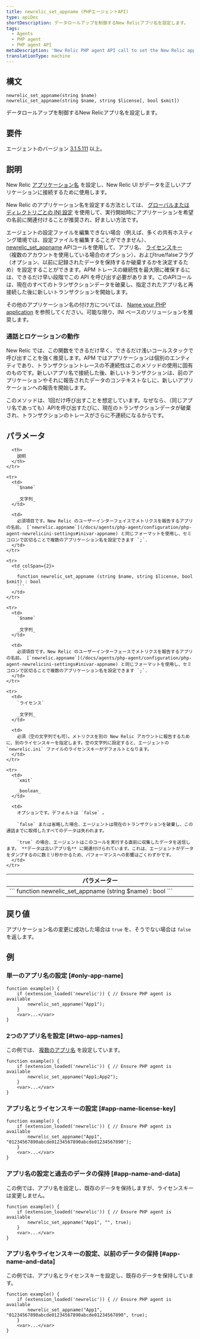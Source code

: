 ```yaml
---
title: newrelic_set_appname (PHPエージェントAPI)
type: apiDoc
shortDescription: データロールアップを制御するNew Relicアプリ名を設定します。
tags:
  - Agents
  - PHP agent
  - PHP agent API
metaDescription: 'New Relic PHP agent API call to set the New Relic app name, if you can''t edit your config file.'
translationType: machine
---
```


## 構文

```
newrelic_set_appname(string $name)
newrelic_set_appname(string $name, string $license[, bool $xmit])
```

データロールアップを制御するNew Relicアプリ名を設定します。

## 要件

エージェントのバージョン [3.1.5.111](/docs/release-notes/agent-release-notes/php-release-notes/php-agent-315111) 以上。

## 説明

New Relic [アプリケーション名](/docs/agents/manage-apm-agents/app-naming/name-your-application) を設定し、New Relic UI がデータを正しいアプリケーションに接続するために使用します。

New Relic のアプリケーション名を設定する方法としては、 [グローバルまたはディレクトリごとの INI 設定](/docs/agents/php-agent/configuration/php-agent-configuration#inivar-appname) を使用して、実行開始時にアプリケーションを希望の名前に関連付けることが推奨され、好ましい方法です。

エージェントの設定ファイルを編集できない場合（例えば、多くの共有ホスティング環境では、設定ファイルを編集することができません）、 [newrelic_set_appname](/docs/agents/php-agent/php-agent-api/newrelic_set_appname) APIコールを使用して、アプリ名、 [ライセンスキー](/docs/apis/intro-apis/new-relic-api-keys/#ingest-license-key) （複数のアカウントを使用している場合のオプション）、およびtrue/falseフラグ（オプション、以前に記録されたデータを保持するか破棄するかを決定するため）を設定することができます。APM トレースの継続性を最大限に確保するには、できるだけ早い段階でこの API を呼び出す必要があります。このAPIコールは、現在のすべてのトランザクションデータを破棄し、指定されたアプリ名と再接続した後に新しいトランザクションを開始します。

その他のアプリケーション名の付け方については、 [Name your PHP application](/docs/agents/php-agent/configuration/name-your-php-application) を参照してください。可能な限り、INI ベースのソリューションを推奨します。

### 通話とロケーションの動作

New Relic では、この関数をできるだけ早く、できるだけ浅いコールスタックで呼び出すことを強く推奨します。APM ではアプリケーションは個別のエンティティであり、トランザクショントレースの不連続性はこのメソッドの使用に固有のものです。新しいアプリ名で接続した後、新しいトランザクションは、前のアプリケーションやそれに報告されたデータのコンテキストなしに、新しいアプリケーションへの報告を開始します。

このメソッドは、1回だけ呼び出すことを想定しています。なぜなら、（同じアプリ名であっても）APIを呼び出すたびに、現在のトランザクションデータが破棄され、トランザクションのトレースがさらに不連続になるからです。

## パラメータ

<table>
  <thead>
    <tr>
      <th width="25%">
        パラメーター
      </th>

      <th>
        説明
      </th>
    </tr>
  </thead>

  <tbody>
    <tr>
      <td colSpan={2}>
        ```
        function newrelic_set_appname (string $name) : bool
        ```
      </td>
    </tr>

    <tr>
      <td>
        `$name`

        _文字列_
      </td>

      <td>
        必須項目です。New Relic のユーザーインターフェイスでメトリクスを報告するアプリの名前。 [`newrelic.appname`](/docs/agents/php-agent/configuration/php-agent-newrelicini-settings#inivar-appname) と同じフォーマットを使用し、セミコロンで区切ることで複数のアプリケーション名を設定できます `;`.
      </td>
    </tr>

    <tr>
      <td colSpan={2}>
        ```
        function newrelic_set_appname (string $name, string $license, bool $xmit) : bool
        ```
      </td>
    </tr>

    <tr>
      <td>
        `$name`

        _文字列_
      </td>

      <td>
        必須項目です。New Relic のユーザーインターフェースでメトリクスを報告するアプリの名前。 [`newrelic.appname`](/docs/agents/php-agent/configuration/php-agent-newrelicini-settings#inivar-appname) と同じフォーマットを使用し、セミコロンで区切ることで複数のアプリケーション名を設定できます `;`.
      </td>
    </tr>

    <tr>
      <td>
        `ライセンス`

        _文字列_
      </td>

      <td>
        必須（空の文字列でも可）。メトリクスを別の New Relic アカウントに報告するために、別のライセンスキーを指定します。空の文字列に設定すると、エージェントの `newrelic.ini` ファイルのライセンスキーがデフォルトとなります。
      </td>
    </tr>

    <tr>
      <td>
        `xmit`

        _boolean_
      </td>

      <td>
        オプションです。デフォルトは `false` 。

        `false` または省略した場合、エージェントは現在のトランザクションを破棄し、この通話までに取得したすべてのデータは失われます。

        `true` の場合、エージェントはこのコールを実行する直前に収集したデータを送信します。 **データは古いアプリ名** に関連付けられています。これは、エージェントがデータをダンプするのに数ミリ秒かかるため、パフォーマンスへの影響はごくわずかです。
      </td>
    </tr>
  </tbody>
</table>

## 戻り値

アプリケーション名の変更に成功した場合は `true` を、そうでない場合は `false` を返します。

## 例

### 単一のアプリ名の設定 [#only-app-name]

```
function example() {
    if (extension_loaded('newrelic')) { // Ensure PHP agent is available
        newrelic_set_appname("App1");
    }
    <var>...</var>
}
```

### 2つのアプリ名を設定 [#two-app-names]

この例では、 [複数のアプリ名](/docs/agents/manage-apm-agents/app-naming/use-multiple-names-app) を設定しています。

```
function example() {
    if (extension_loaded('newrelic')) { // Ensure PHP agent is available
        newrelic_set_appname("App1;App2");
    }
    <var>...</var>
}
```

### アプリ名とライセンスキーの設定 [#app-name-license-key]

```
function example() {
    if (extension_loaded('newrelic')) { // Ensure PHP agent is available
        newrelic_set_appname("App1", "01234567890abcde01234567890abcde01234567890");
    }
    <var>...</var>
}
```

### アプリ名の設定と過去のデータの保持 [#app-name-and-data]

この例では、アプリ名を設定し、既存のデータを保持しますが、ライセンスキーは変更しません。

```
function example() {
    if (extension_loaded('newrelic')) { // Ensure PHP agent is available
        newrelic_set_appname("App1", "", true);
    }
    <var>...</var>
}
```

### アプリ名やライセンスキーの設定、以前のデータの保持 [#app-name-and-data]

この例では、アプリ名とライセンスキーを設定し、既存のデータを保持しています。

```
function example() {
    if (extension_loaded('newrelic')) { // Ensure PHP agent is available
        newrelic_set_appname("App1", "01234567890abcde01234567890abcde01234567890", true);
    }
    <var>...</var>
}
```